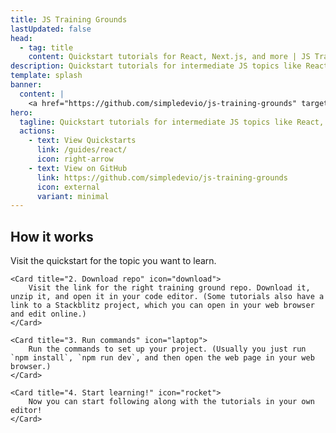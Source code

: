 ```yaml
---
title: JS Training Grounds
lastUpdated: false
head:
  - tag: title
    content: Quickstart tutorials for React, Next.js, and more | JS Training Grounds
description: Quickstart tutorials for intermediate JS topics like React, TypeScript, Next.js, Tailwind, and more.
template: splash
banner:
  content: |
    <a href="https://github.com/simpledevio/js-training-grounds" target="_blank">Star ⭐️ this project on GitHub!</a>
hero:
  tagline: Quickstart tutorials for intermediate JS topics like React, TypeScript, Next.js, Tailwind, and more.
  actions:
    - text: View Quickstarts
      link: /guides/react/
      icon: right-arrow
    - text: View on GitHub
      link: https://github.com/simpledevio/js-training-grounds
      icon: external
      variant: minimal
---
```



## How it works

<CardGrid>
	<Card title="1. Open the quickstart" icon="open-book">
		Visit the quickstart for the topic you want to learn.
	</Card>

	<Card title="2. Download repo" icon="download">
		Visit the link for the right training ground repo. Download it, unzip it, and open it in your code editor. (Some tutorials also have a link to a Stackblitz project, which you can open in your web browser and edit online.)
	</Card>

	<Card title="3. Run commands" icon="laptop">
		Run the commands to set up your project. (Usually you just run `npm install`, `npm run dev`, and then open the web page in your web browser.)
	</Card>

	<Card title="4. Start learning!" icon="rocket">
		Now you can start following along with the tutorials in your own editor!
	</Card>
</CardGrid>
